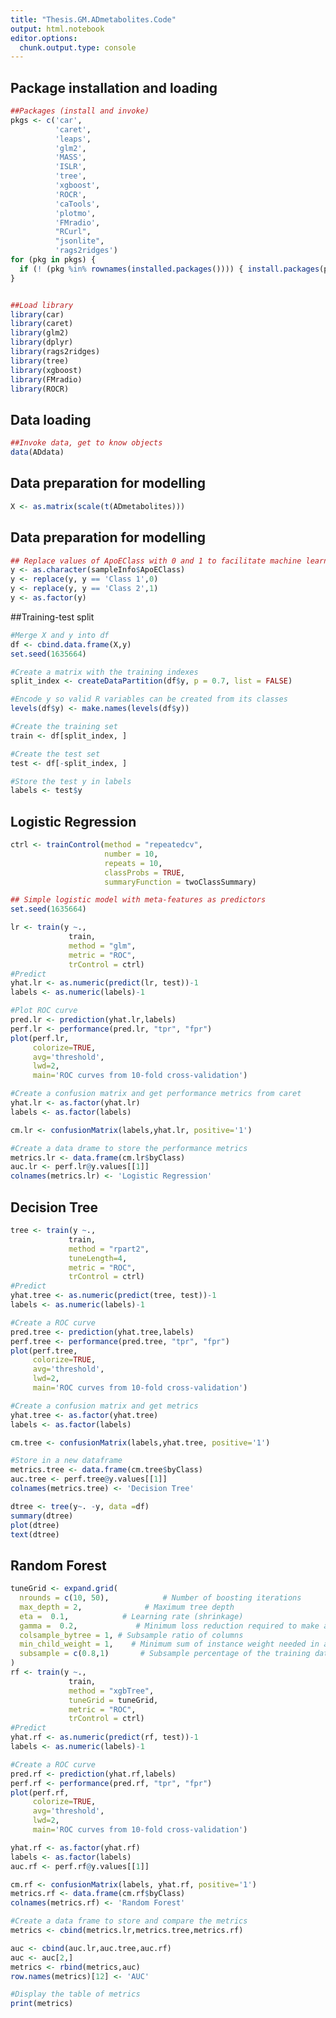 ```yaml
---
title: "Thesis.GM.ADmetabolites.Code"
output: html.notebook
editor.options: 
  chunk.output.type: console
---
```


## Package installation and loading

```r
##Packages (install and invoke)
pkgs <- c('car',
          'caret',
          'leaps',
          'glm2',
          'MASS',
          'ISLR',
          'tree',
          'xgboost',
          'ROCR',
          'caTools',
          'plotmo',
          'FMradio',
          "RCurl",
          "jsonlite",
          'rags2ridges')
for (pkg in pkgs) {
  if (! (pkg %in% rownames(installed.packages()))) { install.packages(pkg) }
}


##Load library
library(car)
library(caret)
library(glm2)
library(dplyr)
library(rags2ridges)
library(tree)
library(xgboost)
library(FMradio)
library(ROCR)
```

## Data loading

```r
##Invoke data, get to know objects
data(ADdata)
```

## Data preparation for modelling

```r
X <- as.matrix(scale(t(ADmetabolites)))
```

## Data preparation for modelling

```r
## Replace values of ApoEClass with 0 and 1 to facilitate machine learning
y <- as.character(sampleInfo$ApoEClass)
y <- replace(y, y == 'Class 1',0)
y <- replace(y, y == 'Class 2',1)
y <- as.factor(y)
```

##Training-test split

```r
#Merge X and y into df
df <- cbind.data.frame(X,y)
set.seed(1635664)

#Create a matrix with the training indexes
split_index <- createDataPartition(df$y, p = 0.7, list = FALSE)

#Encode y so valid R variables can be created from its classes
levels(df$y) <- make.names(levels(df$y))

#Create the training set
train <- df[split_index, ]

#Create the test set
test <- df[-split_index, ]

#Store the test y in labels
labels <- test$y
```

## Logistic Regression

```r
ctrl <- trainControl(method = "repeatedcv",
                     number = 10,
                     repeats = 10,
                     classProbs = TRUE,
                     summaryFunction = twoClassSummary)

## Simple logistic model with meta-features as predictors
set.seed(1635664)

lr <- train(y ~.,
             train,
             method = "glm",
             metric = "ROC",
             trControl = ctrl)
#Predict
yhat.lr <- as.numeric(predict(lr, test))-1
labels <- as.numeric(labels)-1

#Plot ROC curve
pred.lr <- prediction(yhat.lr,labels)
perf.lr <- performance(pred.lr, "tpr", "fpr")
plot(perf.lr,
     colorize=TRUE,
     avg='threshold',
     lwd=2,
     main='ROC curves from 10-fold cross-validation')

#Create a confusion matrix and get performance metrics from caret
yhat.lr <- as.factor(yhat.lr)
labels <- as.factor(labels)

cm.lr <- confusionMatrix(labels,yhat.lr, positive='1')

#Create a data drame to store the performance metrics
metrics.lr <- data.frame(cm.lr$byClass)
auc.lr <- perf.lr@y.values[[1]]
colnames(metrics.lr) <- 'Logistic Regression'
```

## Decision Tree

```r
tree <- train(y ~.,
             train,
             method = "rpart2",
             tuneLength=4,
             metric = "ROC",
             trControl = ctrl)
#Predict
yhat.tree <- as.numeric(predict(tree, test))-1
labels <- as.numeric(labels)-1

#Create a ROC curve
pred.tree <- prediction(yhat.tree,labels)
perf.tree <- performance(pred.tree, "tpr", "fpr")
plot(perf.tree,
     colorize=TRUE,
     avg='threshold',
     lwd=2,
     main='ROC curves from 10-fold cross-validation')

#Create a confusion matrix and get metrics
yhat.tree <- as.factor(yhat.tree)
labels <- as.factor(labels)

cm.tree <- confusionMatrix(labels,yhat.tree, positive='1')

#Store in a new dataframe
metrics.tree <- data.frame(cm.tree$byClass)
auc.tree <- perf.tree@y.values[[1]]
colnames(metrics.tree) <- 'Decision Tree'
```

```r
dtree <- tree(y~. -y, data =df)
summary(dtree)
plot(dtree)
text(dtree)
```

## Random Forest

```r
tuneGrid <- expand.grid(
  nrounds = c(10, 50),            # Number of boosting iterations
  max_depth = 2,              # Maximum tree depth
  eta =  0.1,            # Learning rate (shrinkage)
  gamma =  0.2,             # Minimum loss reduction required to make a further partition
  colsample_bytree = 1, # Subsample ratio of columns
  min_child_weight = 1,    # Minimum sum of instance weight needed in a child
  subsample = c(0.8,1)       # Subsample percentage of the training data
)
rf <- train(y ~.,
             train,
             method = "xgbTree",
             tuneGrid = tuneGrid,
             metric = "ROC",
             trControl = ctrl)
#Predict
yhat.rf <- as.numeric(predict(rf, test))-1
labels <- as.numeric(labels)-1

#Create a ROC curve
pred.rf <- prediction(yhat.rf,labels)
perf.rf <- performance(pred.rf, "tpr", "fpr")
plot(perf.rf,
     colorize=TRUE,
     avg='threshold',
     lwd=2,
     main='ROC curves from 10-fold cross-validation')

yhat.rf <- as.factor(yhat.rf)
labels <- as.factor(labels)
auc.rf <- perf.rf@y.values[[1]]

cm.rf <- confusionMatrix(labels, yhat.rf, positive='1')
metrics.rf <- data.frame(cm.rf$byClass)
colnames(metrics.rf) <- 'Random Forest'
```

```r
#Create a data frame to store and compare the metrics
metrics <- cbind(metrics.lr,metrics.tree,metrics.rf)

auc <- cbind(auc.lr,auc.tree,auc.rf)
auc <- auc[2,]
metrics <- rbind(metrics,auc)
row.names(metrics)[12] <- 'AUC'

#Display the table of metrics
print(metrics)
```
